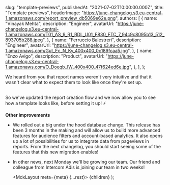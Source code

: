 
  slug: "template-previews",
  publishedAt: "2021-07-02T10:00:00.000Z",
  title: "Template previews",
  headerImage:
    "https://june-changelog.s3.eu-central-1.amazonaws.com/report_preview_db5069e62e.png",
  authors: [
    {
      name: "Vinayak Mehta",
      description: "Engineer",
      avatarUrl:
        "https://june-changelog.s3.eu-central-1.amazonaws.com/T01_AS_9_R1_RDL_U01_F830_FTC_7_94c9c8095b13_512_893705b288.jpeg",
    },
    {
      name: "Ferruccio Balestreri",
      description: "Engineer",
      avatarUrl:
        "https://june-changelog.s3.eu-central-1.amazonaws.com/Gut_Ec_N_Ky_400x400_0c189fcaa5.jpg",
    },
    {
      name: "Enzo Avigo",
      description: "Product",
      avatarUrl:
        "https://june-changelog.s3.eu-central-1.amazonaws.com/O_Doeqb_IW_400x400_47f624ed6e.jpg",
    },
  ],
};

We heard from you that report names weren't very intuitive and that it wasn't clear what to expect them to look like once they're set up.

<br />
So we've updated the report creation flow and we now allow you to see how a template
looks like, before setting it up! ⚡️

<br />

**Other improvements**

- We rolled out a big under the hood database change. This release has been 3 months in the making and will allow us to build more advanced features for audience filters and account-based analytics. It also opens up a lot of possibilities for us to integrate data from pageviews in reports. From the next changelog, you should start seeing some of the features that this new migration enables!
- In other news, next Monday we'll be growing our team. Our friend and colleague from Intercom Adis is joining our team in two weeks!

  <MdxLayout meta={meta} {...rest}>
    {children}
  </MdxLayout>
);
